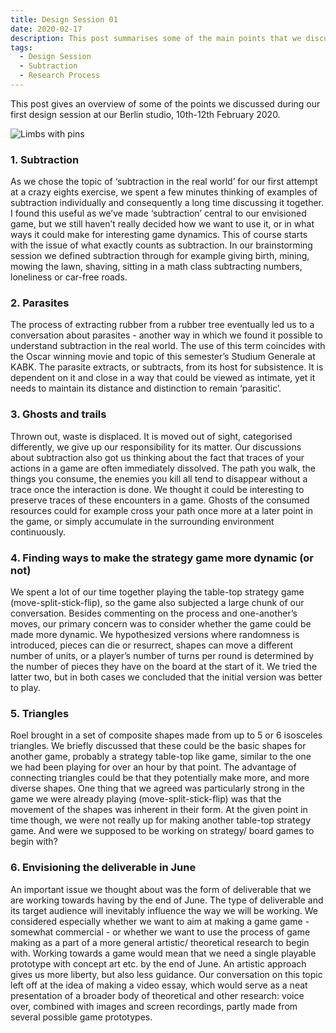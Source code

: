 ```yaml
---
title: Design Session 01
date: 2020-02-17
description: This post summarises some of the main points that we discussed during our first design session, 10th-12th February 2020, Berlin.
tags:
  - Design Session
  - Subtraction
  - Research Process
---
```


This post gives an overview of some of the points we discussed during our first design session at our Berlin studio, 10th-12th February 2020.

![Limbs with pins](./limbs_pins.jpg)

### 1. Subtraction

As we chose the topic of ‘subtraction in the real world’ for our first attempt at a crazy eights exercise, we spent a few minutes thinking of examples of subtraction individually and consequently a long time discussing it together. I found this useful as we’ve made ‘subtraction’ central to our envisioned game, but we still haven’t really decided how we want to use it, or in what ways it could make for interesting game dynamics. This of course starts with the issue of what exactly counts as subtraction. In our brainstorming session we defined subtraction through for example giving birth, mining, mowing the lawn, shaving, sitting in a math class subtracting numbers, loneliness or car-free roads.

### 2. Parasites

The process of extracting rubber from a rubber tree eventually led us to a conversation about parasites - another way in which we found it possible to understand subtraction in the real world. The use of this term coincides with the Oscar winning movie and topic of this semester’s Studium Generale at KABK. The parasite extracts, or subtracts, from its host for subsistence. It is dependent on it and close in a way that could be viewed as intimate, yet it needs to maintain its distance and distinction to remain ‘parasitic’.

### 3. Ghosts and trails

Thrown out, waste is displaced. It is moved out of sight, categorised differently, we give up our responsibility for its matter. Our discussions about subtraction also got us thinking about the fact that traces of your actions in a game are often immediately dissolved. The path you walk, the things you consume, the enemies you kill all tend to disappear without a trace once the interaction is done. We thought it could be interesting to preserve traces of these encounters in a game. Ghosts of the consumed resources could for example cross your path once more at a later point in the game, or simply accumulate in the surrounding environment continuously.

### 4. Finding ways to make the strategy game more dynamic (or not)

We spent a lot of our time together playing the table-top strategy game (move-split-stick-flip), so the game also subjected a large chunk of our conversation. Besides commenting on the process and one-another’s moves, our primary concern was to consider whether the game could be made more dynamic. We hypothesized versions where randomness is introduced, pieces can die or resurrect, shapes can move a different number of units, or a player’s number of turns per round is determined by the number of pieces they have on the board at the start of it. We tried the latter two, but in both cases we concluded that the initial version was better to play.

### 5. Triangles

Roel brought in a set of composite shapes made from up to 5 or 6 isosceles triangles. We briefly discussed that these could be the basic shapes for another game, probably a strategy table-top like game, similar to the one we had been playing for over an hour by that point. The advantage of connecting triangles could be that they potentially make more, and more diverse shapes. One thing that we agreed was particularly strong in the game we were already playing (move-split-stick-flip) was that the movement of the shapes was inherent in their form. At the given point in time though, we were not really up for making another table-top strategy game. And were we supposed to be working on strategy/ board games to begin with?

### 6. Envisioning the deliverable in June

An important issue we thought about was the form of deliverable that we are working towards having by the end of June. The type of deliverable and its target audience will inevitably influence the way we will be working. We considered especially whether we want to aim at making a game game - somewhat commercial - or whether we want to use the process of game making as a part of a more general artistic/ theoretical research to begin with. Working towards a game would mean that we need a single playable prototype with concept art etc. by the end of June. An artistic approach gives us more liberty, but also less guidance. Our conversation on this topic left off at the idea of making a video essay, which would serve as a neat presentation of a broader body of theoretical and other research: voice over, combined with images and screen recordings, partly made from several possible game prototypes.
